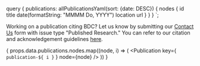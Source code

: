 
  query {
    publications: allPublicationsYaml(sort: {date: DESC}) {
      nodes {
        id
        title
        date(formatString: "MMMM Do, YYYY")
        location
        url
      }
    }
  }
`;

<PageContent title="Published Research" maxWidth="800px">

  <IconCard title="Tell us about your research using BDC" icon={BiotechOutlinedIcon}>

  Working on a publication citing BDC? Let us know by submitting our [Contact Us](/help-and-support/contact-us/) form with issue type "Published Research." You can refer to our citation and acknowledgement guidelines [here](https://bdcatalyst.gitbook.io/biodata-catalyst-documentation/community/citation-and-acknowledgement).
  </IconCard>

  {
    props.data.publications.nodes.map((node, i) => (
      <Publication key={ `publication-${ i }` } node={node} />
    ))
  }
</PageContent>